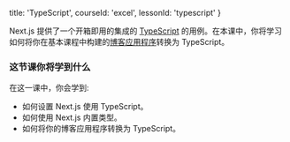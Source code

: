 
  title: 'TypeScript',
  courseId: 'excel',
  lessonId: 'typescript'
}

Next.js 提供了一个开箱即用的集成的 [TypeScript](https://www.typescriptlang.org/) 的用例。在本课中，你将学习如何将你在基本课程中构建的[博客应用程序](https://next-learn-starter.now.sh/)转换为 TypeScript。

### 这节课你将学到什么

在这一课中，你会学到:

- 如何设置 Next.js 使用 TypeScript。
- 如何使用 Next.js 内置类型。
- 如何将你的博客应用程序转换为 TypeScript。

